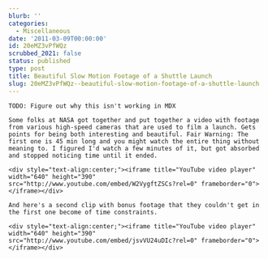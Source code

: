 ```yaml
---
blurb: ''
categories:
  - Miscellaneous
date: '2011-03-09T00:00:00'
id: 20eMZ3vPfWQz
scrubbed_2021: false
status: published
type: post
title: Beautiful Slow Motion Footage of a Shuttle Launch
slug: 20eMZ3vPfWQz--beautiful-slow-motion-footage-of-a-shuttle-launch
---
```


```
TODO: Figure out why this isn't working in MDX

Some folks at NASA got together and put together a video with footage from various high-speed cameras that are used to film a launch. Gets points for being both interesting and beautiful. Fair Warning: The first one is 45 min long and you might watch the entire thing without meaning to. I figured I'd watch a few minutes of it, but got absorbed and stopped noticing time until it ended. 

<div style="text-align:center;"><iframe title="YouTube video player" width="640" height="390" src="http://www.youtube.com/embed/W2VygftZSCs?rel=0" frameborder="0"> </iframe></div>

And here's a second clip with bonus footage that they couldn't get in the first one become of time constraints. 

<div style="text-align:center;"><iframe title="YouTube video player" width="640" height="390" src="http://www.youtube.com/embed/jsvVU24uDIc?rel=0" frameborder="0"> </iframe></div>
```
